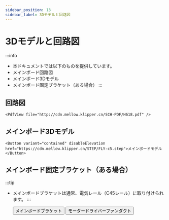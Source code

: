 ```yaml
---
sidebar_position: 13
sidebar_label: 3Dモデルと回路図
---
```




# 3Dモデルと回路図


:::info
* 本ドキュメントでは以下のものを提供しています。
* メインボード回路図
* メインボード3Dモデル
* メインボード固定ブラケット（ある場合）
:::

## 回路図

    <PdfView file="http://cdn.mellow.klipper.cn/SCH-PDF/H618.pdf" />


## メインボード3Dモデル

    <Button variant="contained" disableElevation href="https://cdn.mellow.klipper.cn/STEP/FLY-c5.step">メインボードモデル</Button>


## メインボード固定ブラケット（ある場合）

:::tip
* メインボードブラケットは通常、電気レール（C45レール）に取り付けられます。
:::

    <Button variant="contained" disableElevation href="https://www.printables.com/model/574200-fly-c5-motherboard-bracket">メインボードブラケット</Button>
    <Button variant="contained" disableElevation href="https://www.printables.com/model/572887-fly-c5-stepper-driver-fan-duct-5015-qu-dong-san-re">モータードライバーファンダクト</Button>
